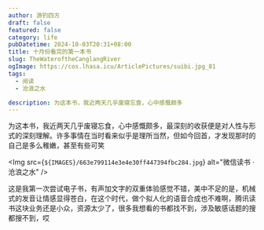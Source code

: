 ```yaml
---
author: 游钓四方
draft: false
featured: false
category: life
pubDatetime: 2024-10-03T20:31+08:00
title: 十月份看完的第一本书
slug: TheWateroftheCanglangRiver
ogImage: https://cos.lhasa.icu/ArticlePictures/suibi.jpg_81
tags:
  - 阅读
  - 沧浪之水

description: 为这本书，我近两天几乎废寝忘食，心中感慨颇多
---
```



为这本书，我近两天几乎废寝忘食，心中感慨颇多，最深刻的收获便是对人性与形式的深刻理解。许多事情在当时看来似乎是理所当然，但如今回首，才发现那时的自己是多么稚嫩，甚至有些可笑

<Img src={`${IMAGES}/663e799114e3e4e30ff447394fbc284.jpg`} alt="微信读书 · 沧浪之水" />

这是我第一次尝试电子书，有声加文字的双重体验感觉不错，美中不足的是，机械式的发音让情感显得苍白，在这个时代，做个拟人化的语音合成也不难啊，腾讯读书这块业务还是小众，资源太少了，很多我想看的书都找不到，涉及敏感话题的搜都搜不到，哎